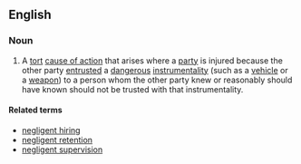 ==English==

===Noun===
{{en-noun|head=[[negligent]] [[entrustment]]|-}}
# {{label|en|legal}} A [[tort]] [[cause of action]] that arises where a [[party]] is injured because the other party [[entrust]]ed a [[dangerous]] [[instrumentality]] (such as a [[vehicle]] or a [[weapon]]) to a person whom the other party knew or reasonably should have known should not be trusted with that instrumentality.

====Related terms====
* [[negligent hiring]]
* [[negligent retention]]
* [[negligent supervision]]